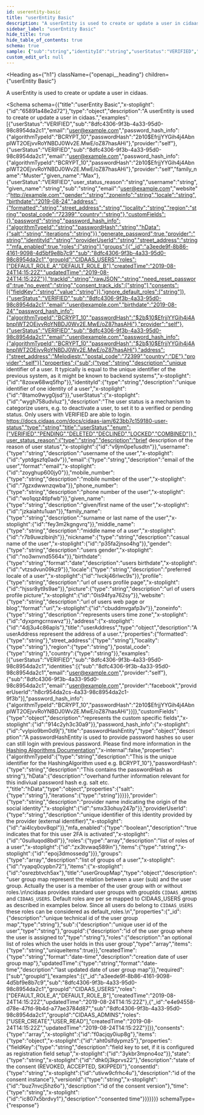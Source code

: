 ```yaml
---
id: userentity-basic
title: "userEntity Basic"
description: "A userEntity is used to create or update a user in cidaas."
sidebar_label: "userEntity Basic"
hide_title: true
hide_table_of_contents: true
schema: true
sample: {"sub":"string","identityId":"string","userStatus":"VERIFIED","user_status_reason":"string","username":"string","email":"user@example.com","mobile_number":"string","phone_number":"string","given_name":"string","family_name":"string","middle_name":"string","nickname":"string","gender":"string","birthdate":"2024-07-29","locale":"string","profile":"string","picture":"string","website":"string","zoneinfo":"string","address":{"formatted":"string","street_address":"string","locality":"string","region":"string","postal_code":"string","country":"string"},"customFields":{},"password_hash_info":{"algorithmTypeId":"string","passwordHash":"string","hData":{"salt":"string","iterations":"string"}},"provider":"string","providerUserId":"string","mfa_enabled":true,"roles":["string"],"groups":[{"_id":"string","sub":"string","groupId":"string","roles":["string"],"createdTime":"2024-07-29T15:51:28.071Z","updatedTime":"2024-07-29T15:51:28.071Z"}],"consents":[{"fieldKey":"string","state":"string","consentId":"string","versionId":"string","time":"string"}]}
custom_edit_url: null
---
```



<Heading
  as={"h1"}
  className={"openapi__heading"}
  children={"userEntity Basic"}
>
</Heading>



A userEntity is used to create or update a user in cidaas.

<Schema
  schema={{"title":"userEntity Basic","x-stoplight":{"id":"65891a48e2d72"},"type":"object","description":"A userEntity is used to create or update a user in cidaas.","examples":[{"userStatus":"VERIFIED","sub":"8dfc4306-9f3b-4a33-95d0-98c8954da2c1","email":"user@example.com","password_hash_info":{"algorithmTypeId":"BCRYPT_10","passwordHash":"$2b$10$EfrjjYYGih4j4AbnpIWT2OEjvvRoYNBDJ0Wv2E.MwE/oZ87hasAHi"},"provider":"self"},{"userStatus":"VERIFIED","sub":"8dfc4306-9f3b-4a33-95d0-98c8954da2c1","email":"user@example.com","password_hash_info":{"algorithmTypeId":"BCRYPT_10","passwordHash":"$2b$10$EfrjjYYGih4j4AbnpIWT2OEjvvRoYNBDJ0Wv2E.MwE/oZ87hasAHi"},"provider":"self","family_name":"Muster","given_name":"Max"},{"userStatus":"VERIFIED","user_status_reason":"string","username":"string","given_name":"string","sub":"string","email":"user@example.com","website":"http://example.com","gender":"string","zoneinfo":"string","locale":"string","birthdate":"2019-08-24","address":{"formatted":"string","street_address":"string","locality":"string","region":"string","postal_code":"72399","country":"string"},"customFields":{},"password":"string","password_hash_info":{"algorithmTypeId":"string","passwordHash":"string","hData":{"salt":"string","iterations":"string"}},"generate_password":true,"provider":"string","identityId":"string","providerUserId":"string","street_address":"string","mfa_enabled":true,"roles":["string"],"groups":[{"_id":"a3eede9f-8b86-4161-9098-4d5bf9e8b7c9","sub":"8dfc4306-9f3b-4a33-95d0-98c8954da2c1","groupId":"CIDAAS_USERS","roles":["DEFAULT_ROLE_A","DEFAULT_ROLE_B"],"createdTime":"2019-08-24T14:15:22Z","updatedTime":"2019-08-24T14:15:22Z"}],"trackId":"string","rawJSON":"string","need_reset_password":true,"no_event":"string","consent_track_ids":["string"],"consents":[{"fieldKey":"string","value":"string"}],"ignore_default_roles":["string"]},{"userStatus":"VERIFIED","sub":"8dfc4306-9f3b-4a33-95d0-98c8954da2c1","email":"user@example.com","birthdate":"2019-08-24","password_hash_info":{"algorithmTypeId":"BCRYPT_10","passwordHash":"$2b$10$EfrjjYYGih4j4AbnpIWT2OEjvvRoYNBDJ0Wv2E.MwE/oZ87hasAHi"},"provider":"self"},{"userStatus":"VERIFIED","sub":"8dfc4306-9f3b-4a33-95d0-98c8954da2c1","email":"user@example.com","password_hash_info":{"algorithmTypeId":"BCRYPT_10","passwordHash":"$2b$10$EfrjjYYGih4j4AbnpIWT2OEjvvRoYNBDJ0Wv2E.MwE/oZ87hasAHi"},"address":{"street_address":"Melodiestr.","postal_code":"72399","country":"DE"},"provider":"self"}],"properties":{"sub":{"type":"string","description":"unique identifier of a user. It typically is equal to the unique identifier of the previous system, as it might be known to backend systems","x-stoplight":{"id":"8zoxw68wq5fhp"}},"identityId":{"type":"string","description":"unique identifier of one identity of a user","x-stoplight":{"id":"8tamo9wyg0jsd"}},"userStatus":{"x-stoplight":{"id":"wygh758udvluz"},"description":"The user status is a mechanism to categorize users, e.g. to deactivate a user, to set it to a verified or pending status. Only users with VERIFIED are able to login. https://docs.cidaas.com/docs/cidaas-iam/623bb7c159180-user-status","type":"string","title":"userStatus","enum":["VERIFIED","PENDING","DELETED","DECLINED","LOCKED","COMBINED"]},"user_status_reason":{"type":"string","description":"brief description of the reason of user status","x-stoplight":{"id":"v9jm0pe1usdtn"}},"username":{"type":"string","description":"username of the user","x-stoplight":{"id":"yptdgszfq0adv"}},"email":{"type":"string","description":"email of the user","format":"email","x-stoplight":{"id":"zoyghup600jy0"}},"mobile_number":{"type":"string","description":"mobile number of the user","x-stoplight":{"id":"7gzxdwwnzqwba"}},"phone_number":{"type":"string","description":"phone number of the user","x-stoplight":{"id":"wo1qqz4tlpfwb"}},"given_name":{"type":"string","description":"given/first name of the user","x-stoplight":{"id":"jzkaiahtu1uan"}},"family_name":{"type":"string","description":"surname or last name of the user","x-stoplight":{"id":"fey3m2kgngvrq"}},"middle_name":{"type":"string","description":"middle name of a user","x-stoplight":{"id":"r7b9uwzlbinjh"}},"nickname":{"type":"string","description":"casual name of the user","x-stoplight":{"id":"p35fa2jnso4hg"}},"gender":{"type":"string","description":"users gender","x-stoplight":{"id":"no3wnvnd5564x"}},"birthdate":{"type":"string","format":"date","description":"users birthdate","x-stoplight":{"id":"vtzsdvun09kz9"}},"locale":{"type":"string","description":"preferred locale of a user","x-stoplight":{"id":"lvckj46rlwc9s"}},"profile":{"type":"string","description":"url of users profile page","x-stoplight":{"id":"hjssr8yt9s9ae"}},"picture":{"type":"string","description":"url of users profile picture","x-stoplight":{"id":"0is94fya762sy"}},"website":{"type":"string","description":"url of users web page or blog","format":"uri","x-stoplight":{"id":"cbuddmvgafp3v"}},"zoneinfo":{"type":"string","description":"represents users time zone","x-stoplight":{"id":"dyxpmgcrnswvz"}},"address":{"x-stoplight":{"id":"4dj3u4c86apls"},"title":"userAddress","type":"object","description":"A userAddress represent the address of a user.","properties":{"formatted":{"type":"string"},"street_address":{"type":"string"},"locality":{"type":"string"},"region":{"type":"string"},"postal_code":{"type":"string"},"country":{"type":"string"}},"examples":[{"userStatus":"VERIFIED","sub":"8dfc4306-9f3b-4a33-95d0-98c8954da2c1","identities":[{"sub":"8dfc4306-9f3b-4a33-95d0-98c8954da2c1","email":"user@example.com","provider":"self"},{"sub":"8dfc4306-9f3b-4a33-95d0-98c8954da2c1","email":"user@example.com","provider":"facebook","providerUserId":"h8cr954da2cs-4a33-98c8954da2c1-9f3b"}],"password_hash_info":{"algorithmTypeId":"BCRYPT_10","passwordHash":"$2b$10$EfrjjYYGih4j4AbnpIWT2OEjvvRoYNBDJ0Wv2E.MwE/oZ87hasAHi"}}]},"customFields":{"type":"object","description":"represents the custom specific fields","x-stoplight":{"id":"914c2yh3c30a9"}},"password_hash_info":{"x-stoplight":{"id":"vylpio9bm0d9j"},"title":"passwordHashEntity","type":"object","description":"A passwordHashEntity is used to provide password hashes so user can still login with previous password. Please find more information in the [Hashing Algorithms Documentation](https://docs.cidaas.com/docs/cidaas-iam/x2kqcp1r5agbi-password-hashing-algorithms-and-pluggable-hashing)","x-internal":false,"properties":{"algorithmTypeId":{"type":"string","description":"This is the unique identifier for the HashingAlgorithm used e.g. BCRYPT_10"},"passwordHash":{"type":"string","description":"This contains the passwordHash as string"},"hData":{"description":"overhand further information relevant for this indiviual password hash e.g. salt etc. ","title":"hData","type":"object","properties":{"salt":{"type":"string"},"iterations":{"type":"string"}}}}},"provider":{"type":"string","description":"provider name indicating the origin of the social identity","x-stoplight":{"id":"smx33ohuy247p"}},"providerUserId":{"type":"string","description":"unique identifier of this identity provided by the provider (external identifier)","x-stoplight":{"id":"ai4lcybov8qpl"}},"mfa_enabled":{"type":"boolean","description":"true indicates that for this user 2FA is activated","x-stoplight":{"id":"0sulluqod8bdl"}},"roles":{"type":"array","description":"list of roles of a user","x-stoplight":{"id":"zx3tvwaq589in"},"items":{"type":"string","x-stoplight":{"id":"epoj3dmossedg"}}},"groups":{"type":"array","description":"list of groups of a user","x-stoplight":{"id":"ryapq0cypbn72"},"items":{"x-stoplight":{"id":"osrezbtvch5ax"},"title":"userGroupMap","type":"object","description":"user group map represent the relation between a user (sub) and the user group. Actually the user is a member of the user group with or without roles.\n\ncidaas provides standard user groups with groupIds `CIDAAS_ADMINS` and `CIDAAS_USERS`. Default roles are per se mapped to CIDAAS_USERS group as described in examples below. Since all users do belong to `CIDAAS_USERS` these roles can be considered as default_roles.\n","properties":{"_id":{"description":"unique technical id of the user group map","type":"string"},"sub":{"description":"unique user id of the user","type":"string"},"groupId":{"description":"id of the user group where the user is assigned to","type":"string"},"roles":{"description":"an optional list of roles which the user holds in this user group","type":"array","items":{"type":"string","uniqueItems":true}},"createdTime":{"type":"string","format":"date-time","description":"creation date of user group map"},"updatedTime":{"type":"string","format":"date-time","description":"last updated date of user group map"}},"required":["sub","groupId"],"examples":[{"_id":"a3eede9f-8b86-4161-9098-4d5bf9e8b7c9","sub":"8dfc4306-9f3b-4a33-95d0-98c8954da2c1","groupId":"CIDAAS_USERS","roles":["DEFAULT_ROLE_A","DEFAULT_ROLE_B"],"createdTime":"2019-08-24T14:15:22Z","updatedTime":"2019-08-24T14:15:22Z"},{"_id":"e4e94558-d78e-47fd-9b4d-a77ae3784d87","sub":"8dfc4306-9f3b-4a33-95d0-98c8954da2c1","groupId":"CIDAAS_ADMINS","roles":["USER_CREATE","USER_READ"],"createdTime":"2019-08-24T14:15:22Z","updatedTime":"2019-08-24T14:15:22Z"}]}},"consents":{"type":"array","x-stoplight":{"id":"f0acjqy0iup8g"},"items":{"type":"object","x-stoplight":{"id":"aht0slfdypmz5"},"properties":{"fieldKey":{"type":"string","description":"field key to set, if it is configured as registration field setup","x-stoplight":{"id":"3ykbr3mpno4oz"}},"state":{"type":"string","x-stoplight":{"id":"dhk0j3kprvs22"},"description":"state of the consent (REVOKED, ACCEPTED, SKIPPED)"},"consentId":{"type":"string","x-stoplight":{"id":"utivw9cfrhc4u"},"description":"id of the consent instance"},"versionId":{"type":"string","x-stoplight":{"id":"buz7nvcj5hz6o"},"description":"id of the consent version"},"time":{"type":"string","x-stoplight":{"id":"ic807x5brdvy1"},"description":"consented time"}}}}}}}
  schemaType={"response"}
>
  
</Schema>
            